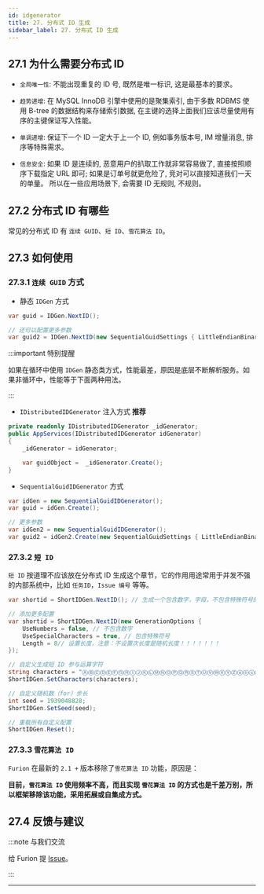 ```yaml
---
id: idgenerator
title: 27. 分布式 ID 生成
sidebar_label: 27. 分布式 ID 生成
---
```


## 27.1 为什么需要分布式 ID

- `全局唯一性`: 不能出现重复的 ID 号, 既然是唯一标识, 这是最基本的要求。

- `趋势递增`: 在 MySQL InnoDB 引擎中使用的是聚集索引, 由于多数 RDBMS 使用 B-tree 的数据结构来存储索引数据, 在主键的选择上面我们应该尽量使用有序的主键保证写入性能。

- `单调递增`: 保证下一个 ID 一定大于上一个 ID, 例如事务版本号, IM 增量消息, 排序等特殊需求。

- `信息安全`: 如果 ID 是连续的, 恶意用户的扒取工作就非常容易做了, 直接按照顺序下载指定 URL 即可; 如果是订单号就更危险了, 竞对可以直接知道我们一天的单量。 所以在一些应用场景下, 会需要 ID 无规则, 不规则。

## 27.2 分布式 ID 有哪些

常见的分布式 ID 有 `连续 GUID`、`短 ID`、`雪花算法 ID`。

## 27.3 如何使用

### 27.3.1 `连续 GUID` 方式

- 静态 `IDGen` 方式

```cs
var guid = IDGen.NextID();

// 还可以配置更多参数
var guid2 = IDGen.NextID(new SequentialGuidSettings { LittleEndianBinary16Format = true }));    // SequentialGuidSettings 参数取决于你的分布式ID的实现
```

:::important 特别提醒

如果在循环中使用 `IDGen` 静态类方式，性能最差，原因是底层不断解析服务。如果非循环中，性能等于下面两种用法。

:::

- `IDistributedIDGenerator` 注入方式 **推荐**

```cs {2,6}
private readonly IDistributedIDGenerator _idGenerator;
public AppServices(IDistributedIDGenerator idGenerator)
{
    _idGenerator = idGenerator;

    var guidObject =  _idGenerator.Create();
}
```

- `SequentialGuidIDGenerator` 方式

```cs
var idGen = new SequentialGuidIDGenerator();
var guid = idGen.Create();

// 更多参数
var idGen2 = new SequentialGuidIDGenerator();
var guid2 = idGen2.Create(new SequentialGuidSettings { LittleEndianBinary16Format = true }));
```

### 27.3.2 `短 ID`

`短 ID` 按道理不应该放在分布式 ID 生成这个章节，它的作用用途常用于并发不强的内部系统中，比如 `任务ID`，`Issue 编号` 等等。

```cs
var shortid = ShortIDGen.NextID(); // 生成一个包含数字，字母，不包含特殊符号的 8 位短id

// 添加更多配置
var shortid = ShortIDGen.NextID(new GenerationOptions {
    UseNumbers = false, // 不包含数字
    UseSpecialCharacters = true, // 包含特殊符号
    Length = 8// 设置长度，注意：不设置次长度是随机长度！！！！！！！
});

// 自定义生成短 ID 参与运算字符
string characters = "ⒶⒷⒸⒹⒺⒻⒼⒽⒾⒿⓀⓁⓂⓃⓄⓅⓆⓇⓈⓉⓊⓋⓌⓍⓎⓏⓐⓑⓒⓓⓔⓕⓖⓗⓘⓙⓚⓛⓜⓝⓞⓟⓠⓡⓢⓣⓤⓥⓦⓧⓨⓩ①②③④⑤⑥⑦⑧⑨⑩⑪⑫"; //whatever you want;
ShortIDGen.SetCharacters(characters);

// 自定义随机数（for）步长
int seed = 1939048828;
ShortIDGen.SetSeed(seed);

// 重载所有自定义配置
ShortIDGen.Reset();
```

### 27.3.3 `雪花算法 ID`

`Furion` 在最新的 `2.1 +` 版本移除了`雪花算法 ID` 功能，原因是：

**目前，`雪花算法 ID` 使用频率不高，而且实现 `雪花算法 ID` 的方式也是千差万别，所以框架移除该功能，采用拓展或自集成方式。**

## 27.4 反馈与建议

:::note 与我们交流

给 Furion 提 [Issue](https://gitee.com/dotnetchina/Furion/issues/new?issue)。

:::

---
